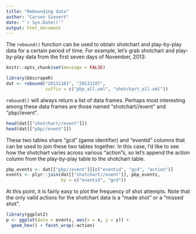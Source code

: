 ```yaml
---
title: "Rebounding data"
author: "Carson Sievert"
date: "`r Sys.Date()`"
output: html_document
---
```


The `rebound()` function can be used to obtain shotchart and play-by-play data for a certain period of time. For example, let's grab shotchart and play-by-play data from the first seven days of November, 2013:

```r
knitr::opts_chunk$set(message = FALSE)
```

```r
library(bbscrapeR)
dat <- rebound("20131101", "20131107",
               suffix = c("pbp_all.xml", "shotchart_all.xml"))
```

`rebound()` will always return a list of data frames. Perhaps most interesting among these data frames are those named "shotchart//event" and "pbp//event".

```r
head(dat[["shotchart//event"]])
head(dat[["pbp//event"]])
```

These two tables share "gcd" (game identifier) and "eventid" columns that can be used to join these two tables together. In this case, I'd like to see how the shotchart varies across various "action"s, so let's append the action column from the play-by-play table to the shotchart table.

```r
pbp_events <- dat[["pbp//event"]][c("eventid", "gcd", "action")]
events <- plyr::join(dat[["shotchart//event"]], pbp_events,
                     by = c("eventid", "gcd"))
```

At this point, it is fairly easy to plot the frequency of shot attempts. Note that the only valid actions for the shotchart data is a "made shot" or a "missed shot".

```r
library(ggplot2)
p <- ggplot(data = events, aes(x = x, y = y)) + 
  geom_hex() + facet_wrap(~action)
```